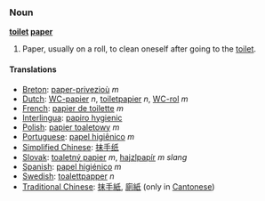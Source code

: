 ===Noun===
'''[[toilet]] [[paper]]'''

#Paper, usually on a roll, to clean oneself after going to the [[toilet]].

====Translations====
*[[Breton]]: [[paper-privezioù]] ''m''
*[[Dutch]]: [[WC-papier]] ''n'', [[toiletpapier]] ''n'', [[WC-rol]] ''m''
*[[French]]: [[papier de toilette]] ''m''
*[[Interlingua]]: [[papiro hygienic]]
*[[Polish]]: [[papier toaletowy]] ''m''
*[[Portuguese]]: [[papel higiênico]] ''m''
*[[Simplified Chinese]]: [[抹]][[手]][[纸]]
*[[Slovak]]: [[toaletný papier]] ''m'', [[hajzlpapír]] ''m slang''
*[[Spanish]]: [[papel higiénico]] ''m''
*[[Swedish]]: [[toalettpapper]] ''n''
*[[Traditional Chinese]]: [[抹]][[手]][[紙]], [[廁]][[紙]] (only in [[Cantonese]])